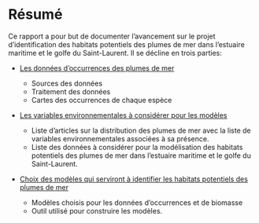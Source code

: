 # Résumé

Ce rapport a pour but de documenter l'avancement sur le projet d'identification des habitats potentiels des plumes de mer dans l'estuaire maritime et le golfe du Saint-Laurent.
Il se décline en trois parties:

* [Les données d'occurrences des plumes de mer](sea_pens_occurrence_data.qmd)
  
  + Sources des données
  + Traitement des données
  + Cartes des occurrences de chaque espèce


* [Les variables environnementales à considérer pour les modèles](environmental_variables.qmd)

  + Liste d'articles sur la distribution des plumes de mer avec la liste de variables environnementales associées à sa présence.
  + Liste des données à considérer pour la modélisation des habitats potentiels des plumes de mer dans l'estuaire maritime et le golfe du Saint-Laurent.


* [Choix des modèles qui serviront à identifier les habitats potentiels des plumes de mer](species_distribution_modelling.qmd)

  + Modèles choisis pour les données d'occurrences et de biomasse
  + Outil utilisé pour construire les modèles.